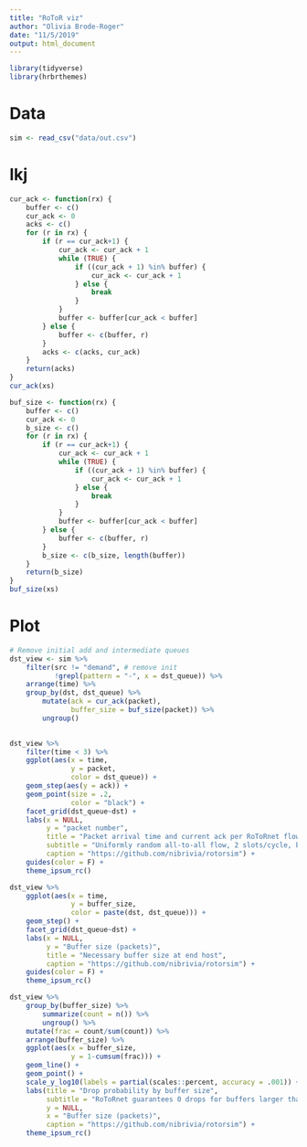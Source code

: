 ```yaml
---
title: "RoToR viz"
author: "Olivia Brode-Roger"
date: "11/5/2019"
output: html_document
---
```


```r
library(tidyverse)
library(hrbrthemes)
```

# Data

```r
sim <- read_csv("data/out.csv")
```

# lkj
```r
cur_ack <- function(rx) {
    buffer <- c()
    cur_ack <- 0
    acks <- c()
    for (r in rx) {
        if (r == cur_ack+1) {
            cur_ack <- cur_ack + 1
            while (TRUE) {
                if ((cur_ack + 1) %in% buffer) {
                    cur_ack <- cur_ack + 1
                } else {
                    break
                }
            }
            buffer <- buffer[cur_ack < buffer]
        } else {
            buffer <- c(buffer, r)
        }
        acks <- c(acks, cur_ack)
    }
    return(acks)
}
cur_ack(xs)

buf_size <- function(rx) {
    buffer <- c()
    cur_ack <- 0
    b_size <- c()
    for (r in rx) {
        if (r == cur_ack+1) {
            cur_ack <- cur_ack + 1
            while (TRUE) {
                if ((cur_ack + 1) %in% buffer) {
                    cur_ack <- cur_ack + 1
                } else {
                    break
                }
            }
            buffer <- buffer[cur_ack < buffer]
        } else {
            buffer <- c(buffer, r)
        }
        b_size <- c(b_size, length(buffer))
    }
    return(b_size)
}
buf_size(xs)
```
# Plot

```r
# Remove initial add and intermediate queues
dst_view <- sim %>%
    filter(src != "demand", # remove init
           !grepl(pattern = "-", x = dst_queue)) %>% 
    arrange(time) %>% 
    group_by(dst, dst_queue) %>% 
        mutate(ack = cur_ack(packet),
               buffer_size = buf_size(packet)) %>% 
        ungroup()
    

dst_view %>% 
    filter(time < 3) %>% 
    ggplot(aes(x = time,
               y = packet,
               color = dst_queue)) +
    geom_step(aes(y = ack)) +
    geom_point(size = .2,
               color = "black") +
    facet_grid(dst_queue~dst) +
    labs(x = NULL,
         y = "packet number",
         title = "Packet arrival time and current ack per RoToRnet flow",
         subtitle = "Uniformly random all-to-all flow, 2 slots/cycle, bandwidth 10 packets/slot",
         caption = "https://github.com/nibrivia/rotorsim") +
    guides(color = F) +
    theme_ipsum_rc()

dst_view %>% 
    ggplot(aes(x = time,
               y = buffer_size,
               color = paste(dst, dst_queue))) +
    geom_step() +
    facet_grid(dst_queue~dst) +
    labs(x = NULL,
         y = "Buffer size (packets)",
         title = "Necessary buffer size at end host",
         caption = "https://github.com/nibrivia/rotorsim") +
    guides(color = F) +
    theme_ipsum_rc()

dst_view %>% 
    group_by(buffer_size) %>% 
        summarize(count = n()) %>% 
        ungroup() %>% 
    mutate(frac = count/sum(count)) %>% 
    arrange(buffer_size) %>% 
    ggplot(aes(x = buffer_size,
               y = 1-cumsum(frac))) +
    geom_line() +
    geom_point() +
    scale_y_log10(labels = partial(scales::percent, accuracy = .001)) +
    labs(title = "Drop probability by buffer size",
         subtitle = "RoToRnet guarantees 0 drops for buffers larger than XXX",
         y = NULL,
         x = "Buffer size (packets)",
         caption = "https://github.com/nibrivia/rotorsim") +
    theme_ipsum_rc()
```
